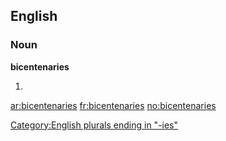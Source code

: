 ==English==

===Noun===
'''bicentenaries'''

# {{plural of|[[bicentenary]]}}

[[Category:English plurals ending in "-ies"]]

[[ar:bicentenaries]]
[[fr:bicentenaries]]
[[no:bicentenaries]]